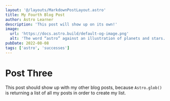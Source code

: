 ```yaml
---
layout: '@/layouts/MarkdownPostLayout.astro'
title: My Fourth Blog Post
author: Astro Learner
description: 'This post will show up on its own!'
image:
  url: 'https://docs.astro.build/default-og-image.png'
  alt: 'The word “astro” against an illustration of planets and stars.'
pubDate: 2022-08-08
tags: ['astro', 'successes']
---
```

# Post Three
This post should show up with my other blog posts, because `Astro.glob()` is returning a list of all my posts in order to create my list.
